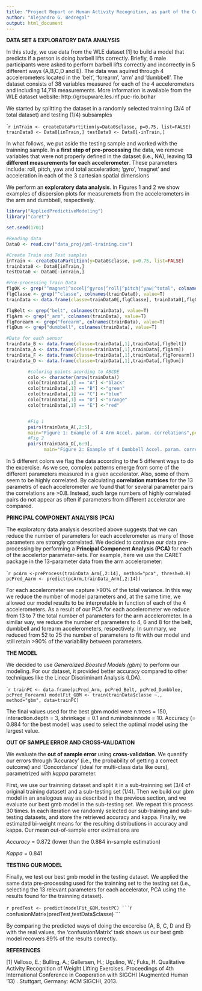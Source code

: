 ```yaml
---
title: "Project Report on Human Activity Recognition, as part of the Coursera Practical Machine Learning course"
author: "Alejandro G. Bedregal"
output: html_document
---
```




**DATA SET & EXPLORATORY DATA ANALYSIS**

In this study, we use data from the WLE dataset [1] to build a model that predicts if a person is doing barbell lifts correctly. Briefly, 6 male participants were asked to perform barbell lifts correctly and incorrectly in 5 different ways (A,B,C,D and E). The data was aquired through 4 accelerometers located in the 'belt', 'forearm', 'arm' and 'dumbbell'. The dataset consists of 38 variables measured for each of the 4 accelerometers and including 14,718 measurements. More information is available from the WLE dataset website: http://groupware.les.inf.puc-rio.br/har

We started by splitting the dataset in a randomly selected trainning (3/4 of total dataset) and  testing (1/4) subsamples

````r
inTrain <- createDataPartition(y=Data0$classe, p=0.75, list=FALSE)
trainData0 <- Data0[inTrain,]
testData0 <- Data0[-inTrain,]
```

In what follows, we put aside the testing sample and worked with the trainning sample. In a **first step of pre-processing** the data, we remove variables that were not properly defined in the dataset (i.e., NA), leaving **13 different measurements for each accelerometer**. These parameters include: roll, pitch, yaw and total acceleration; 'gyro', 'magnet' and acceleration in each of the 3 cartesian spatial dimensions

We perform an **exploratory data analysis**. In Figures 1 and 2 we show examples of dispersion plots for measuremets from the accelerometers in the arm and dumbbell, respectively. 

```r
library("AppliedPredictiveModeling")
library("caret")

set.seed(1701)

#Reading data
Data0 <- read.csv("data_proj/pml-training.csv")

#Create Train and Test samples
inTrain <- createDataPartition(y=Data0$classe, p=0.75, list=FALSE)
trainData0 <- Data0[inTrain,]
testData0 <- Data0[-inTrain,]

#Pre-processing Train Data
flgOK <- grep("^magnet|^accel|^gyros|^roll|^pitch|^yaw|^total", colnames(trainData0), value=T)
flgClasse <- grep("^classe", colnames(trainData0), value=T)
trainData <- data.frame(classe=trainData0[,flgClasse], trainData0[,flgOK]) # 52 variables

flgBelt <- grep("belt", colnames(trainData), value=T)
flgArm <- grep("_arm", colnames(trainData), value=T)
flgForearm <- grep("forearm", colnames(trainData), value=T)
flgDum <- grep("dumbbell", colnames(trainData), value=T)

#Data for each sensor
trainData_B <- data.frame(classe=trainData[,1],trainData[,flgBelt])
trainData_A <- data.frame(classe=trainData[,1],trainData[,flgArm])
trainData_F <- data.frame(classe=trainData[,1],trainData[,flgForearm])
trainData_D <- data.frame(classe=trainData[,1],trainData[,flgDum])

        #coloring points acording to ABCDE
        colo <- character(nrow(trainData))
        colo[trainData[,1] == "A"] <-"black"
        colo[trainData[,1] == "B"] <-"green"
        colo[trainData[,1] == "C"] <-"blue"
        colo[trainData[,1] == "D"] <-"orange"
        colo[trainData[,1] == "E"] <-"red"


        #Fig 1
        pairs(trainData_A[,2:5], 
        main="Figure 1: Example of 4 Arm Accel. param. correlations",pch='.',col=colo)
        #Fig 2
        pairs(trainData_D[,6:9], 
              main="Figure 2: Example of 4 Dumbbell Accel. param. correlations",pch='.',col=colo)

```

In 5 different colors we flag the data according to the 5 different ways to do the excercise. As we see, complex patterns emerge from some of the different parameters measured in a given accelerator. Also, some of them seem to be highly correlated. By calculating **correlation matrices** for the 13 parametrs of each accelerometer we found that for several parameter pairs the correlations are >0.8. Instead, such large numbers of highly correlated pairs do not appear as often if parameters from different accelerator are compared.
 


**PRINCIPAL COMPONENT ANALYSIS (PCA)**

The exploratory data analysis described above suggests that we can reduce the number of parameters for each accelerometer as many of those parameters are strongly correlated. We decided to continue our data pre-processing by performing a **Principal Component Analysis (PCA)** for each of the accelertor parameter-sets. For example, here we use the CARET package in the 13-parameter data from the arm accelerometer:

````r
pcArm <-preProcess(trainData_Arm[,2:14], method="pca", thresh=0.9)
pcPred_Aarm <- predict(pcArm,trainData_Arm[,2:14])
```

For each accelerometer we capture >90% of the total variance. In this way we reduce the number of model parameters and, at the same time, we allowed our model results to be interpretable in function of each of the 4 accelerometers. As a result of our PCA for each accelerometer we reduce from 13 to 7 the total number of parameters for the arm accelerometer. In a similar way, we reduce the number of parameters to 4, 6 and 8 for the belt, dumbbell and forearm accelerometers, respectively. In summary, we reduced from 52 to 25 the number of parameters to fit with our model and still retain >90% of the variability between parameters.



**THE MODEL**

We decided to use *Generalized Boosted Models (gbm)* to perform our modeling. For our dataset, it provided better accuracy compared to other techniques like the Linear Discriminant Analysis (LDA). 

````r
trainPC <- data.frame(pcPred_Arm, pcPred_Belt, pcPred_Dumbblee, pcPred_Forearm)
modelFit_GBM <- train(trainData$classe ~., method="gbm", data=trainPC)
```

The final values used for the best gbm model were n.trees = 150, interaction.depth = 3, shrinkage = 0.1 and n.minobsinnode = 10. 
Accuracy (= 0.884 for the best model) was used to select the optimal model using  the largest value.
 
 
 
**OUT OF SAMPLE ERROR AND CROSS-VALIDATION**

We evaluate the **out of sample error** using **cross-validation**. We quantify our errors through 'Accuracy' (i.e., the probability of getting a correct outcome) and 'Concordance' (ideal for multi-class data like ours), parametrized with *kappa* parameter.

First, we use our trainning dataset and split it in a sub-trainning set (3/4 of original training dataset) and a sub-testing set (1/4). Then we build our gbm model in an analogous way as described in the previous section, and we evaluate our best gmb model in the sub-testing set. We repeat this process 30 times. In each iteration we randomly selected our sub-training and sub-testing datasets, and store the retrieved accuracy and kappa. Finally, we estimated bi-weight means for the resulting distributions in accuracy and kappa. Our mean out-of-sample error extimations are

*Accuracy* = 0.872 (lower than the 0.884 in-sample estimation)

*Kappa* = 0.841



**TESTING OUR MODEL**

Finally, we test our best gmb model in the testing dataset. We applied the same data pre-processing used for the trainning set to the testing set (i.e., selecting the 13 relevant parameters for each accelerator, PCA using the results found for the trainning dataset).


````r
predTest <- predict(modelFit_GBM,testPC)
```
````r
confusionMatrix(predTest,testData$classe)
```

By comparing the predicted ways of doing the excercise (A, B, C, D and E) with the real values, the 'confussionMatrix' task shows us our best gmb model recovers 89% of the results correctly.



**REFERENCES**

[1]  Velloso, E.; Bulling, A.; Gellersen, H.; Ugulino, W.; Fuks, H. Qualitative Activity Recognition of Weight Lifting Exercises. Proceedings of 4th International Conference in Cooperation with SIGCHI (Augmented Human '13) . Stuttgart, Germany: ACM SIGCHI, 2013.



